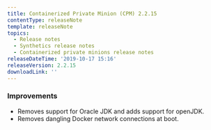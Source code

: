 ```yaml
---
title: Containerized Private Minion (CPM) 2.2.15
contentType: releaseNote
template: releaseNote
topics:
  - Release notes
  - Synthetics release notes
  - Containerized private minions release notes
releaseDateTime: '2019-10-17 15:16'
releaseVersion: 2.2.15
downloadLink: ''
---
```


### Improvements

* Removes support for Oracle JDK and adds support for openJDK.
* Removes dangling Docker network connections at boot.
